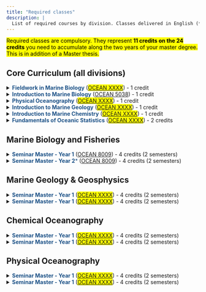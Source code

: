 ```yaml
---
title: "Required classes"
description: |
  List of required courses by division. Classes delivered in English (*) or with an existing alternative (**) for non sinophone students to get the corresponding credits
---
```


<mark>Required classes are compulsory. They represent **11 credits on the 24 credits** you need to accumulate along the two years of your master degree. This is in addition of a Master thesis.</mark>


## Core Curriculum (all divisions) 


<details>
<summary><span style="color:#1D5287">**Fieldwork in Marine Biology**</span> ([<span style="background-color: #FFFF00">OCEAN XXXX</span>]()) - 1 credit</summary>
**Description**: <span style="background-color: #FFFF00"> XXXX</span>

**Instructor**: <span style="background-color: #FFFF00"> XXXX</span>
</details>


<details>
<summary><span style="color:#1D5287">**Introduction to Marine Biology**</span> ([OCEAN 5038]()) - 1 credit</summary>
**Description**: This course introduces all kinds of marine organisms including phytoplankton, zooplankton, marcoagle, invertebrae, vertebrae and various and ecosystem including tidal zones, estuaries, continental shelf, coral reefs, pelgaic ocean, and deep sea. 

**Instructor**: Jen Chieh SHIAO
</details>


<details>
<summary><span style="color:#1D5287">**Physical Oceanography**</span> ([<span style="background-color: #FFFF00">OCEAN XXXX</span>]()) - 1 credit</summary>
**Description**: <span style="background-color: #FFFF00"> XXXX</span>

**Instructor**: <span style="background-color: #FFFF00"> XXXX</span>
</details>


<details>
<summary><span style="color:#1D5287">**Introduction to Marine Geology**</span> ([<span style="background-color: #FFFF00">OCEAN XXXX</span>]()) - 1 credit</summary>
**Description**: <span style="background-color: #FFFF00"> XXXX</span>

**Instructor**: <span style="background-color: #FFFF00"> XXXX</span>
</details>

<details>
<summary><span style="color:#1D5287">**Introduction to Marine Chemistry**</span> ([<span style="background-color: #FFFF00">OCEAN XXXX</span>]()) - 1 credit</summary>
**Description**: <span style="background-color: #FFFF00"> XXXX</span>

**Instructor**: <span style="background-color: #FFFF00"> XXXX</span>
</details>

<details>
<summary><span style="color:#1D5287">**Fundamentals of Oceanic Statistics**</span> ([<span style="background-color: #FFFF00">OCEAN XXXX</span>]()) - 2 credits</summary>
**Description**: <span style="background-color: #FFFF00"> XXXX</span>

**Instructor**: <span style="background-color: #FFFF00"> XXXX</span>
</details>


## Marine Biology and Fisheries


<details>
<summary><span style="color:#1D5287">**Seminar Master - Year 1**</span> ([OCEAN 8009]()) - 4 credits (2 semesters) </summary>
**Description**: Presentation of scientific paper by students

**Instructor**: <span style="background-color: #FFFF00">PENDING</span>
</details>


<details>
<summary><span style="color:#1D5287">**Seminar Master - Year 2***</span> ([OCEAN 8009]()) - 4 credits (2 semesters) </summary>
**Description**: Presentation of scientific paper by students

**Instructor**: Vianney DENIS; Jen Chieh SHIAO; Wei-Jen CHEN; Yi-Jay CHANG
</details>


## Marine Geology & Geosphysics

<details>
<summary><span style="color:#1D5287">**Seminar Master - Year 1**</span> ([<span style="background-color: #FFFF00">OCEAN XXXX</span>]()) - 4 credits (2 semesters) </summary>
**Description**: Presentation of scientific paper by students

**Instructor**: <span style="background-color: #FFFF00">PENDING</span>
</details>

<details>
<summary><span style="color:#1D5287">**Seminar Master - Year 1**</span> ([<span style="background-color: #FFFF00">OCEAN XXXX</span>]()) - 4 credits (2 semesters) </summary>
**Description**: Presentation of scientific paper by students

**Instructor**: <span style="background-color: #FFFF00">PENDING</span>
</details>

## Chemical Oceanography

<details>
<summary><span style="color:#1D5287">**Seminar Master - Year 1**</span> ([<span style="background-color: #FFFF00">OCEAN XXXX</span>]()) - 4 credits (2 semesters) </summary>
**Description**: Presentation of scientific paper by students

**Instructor**: <span style="background-color: #FFFF00">PENDING</span>
</details>

<details>
<summary><span style="color:#1D5287">**Seminar Master - Year 1**</span> ([<span style="background-color: #FFFF00">OCEAN XXXX</span>]()) - 4 credits (2 semesters) </summary>
**Description**: Presentation of scientific paper by students

**Instructor**: <span style="background-color: #FFFF00">PENDING</span>
</details>

## Physical Oceanography

<details>
<summary><span style="color:#1D5287">**Seminar Master - Year 1**</span> ([<span style="background-color: #FFFF00">OCEAN XXXX</span>]()) - 4 credits (2 semesters) </summary>
**Description**: Presentation of scientific paper by students

**Instructor**: <span style="background-color: #FFFF00">PENDING</span>
</details>

<details>
<summary><span style="color:#1D5287">**Seminar Master - Year 1**</span> ([<span style="background-color: #FFFF00">OCEAN XXXX</span>]()) - 4 credits (2 semesters) </summary>
**Description**: Presentation of scientific paper by students

**Instructor**: <span style="background-color: #FFFF00">PENDING</span>
</details>